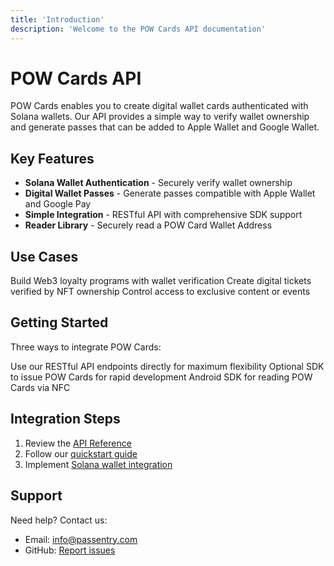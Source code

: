 ```yaml
---
title: 'Introduction'
description: 'Welcome to the POW Cards API documentation'
---
```


# POW Cards API

POW Cards enables you to create digital wallet cards authenticated with Solana wallets. Our API provides a simple way to verify wallet ownership and generate passes that can be added to Apple Wallet and Google Wallet.

## Key Features

- **Solana Wallet Authentication** - Securely verify wallet ownership
- **Digital Wallet Passes** - Generate passes compatible with Apple Wallet and Google Pay
- **Simple Integration** - RESTful API with comprehensive SDK support
- **Reader Library** - Securely read a POW Card Wallet Address

## Use Cases

<CardGroup cols={2}>
   <Card title="Loyalty Programs" icon="star">
    Build Web3 loyalty programs with wallet verification
  </Card>
 <Card title="Event Tickets" icon="ticket">
    Create digital tickets verified by NFT ownership
  </Card>
  <Card title="Access Passes" icon="key">
    Control access to exclusive content or events
  </Card>
</CardGroup>

## Getting Started

Three ways to integrate POW Cards:

<CardGroup cols={3}>
  <Card title="Direct API Integration" icon="globe" href="/api-reference/overview">
    Use our RESTful API endpoints directly for maximum flexibility
  </Card>
  <Card title="Pass Issuance SDK" icon="code" href="/issuance-sdk/javascript">
    Optional SDK to issue POW Cards for rapid development
  </Card>
  <Card title="Reader SDK" icon="mobile" href="/reader-sdk/android">
    Android SDK for reading POW Cards via NFC
  </Card>
</CardGroup>

## Integration Steps

1. Review the [API Reference](/api-reference/overview)
2. Follow our [quickstart guide](/quickstart)
3. Implement [Solana wallet integration](/guides/solana-wallet-integration)

## Support

Need help? Contact us:

- Email: [info@passentry.com](mailto:info@passentry.com)
- GitHub: [Report issues](https://github.com/PassEntry/pow-cards-api/issues)
